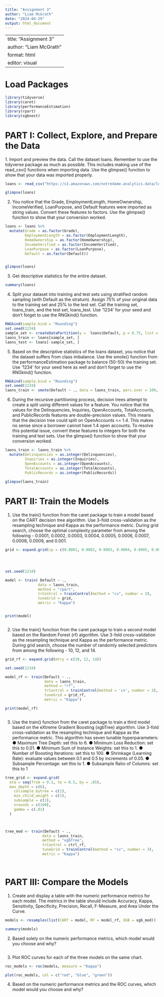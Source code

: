 ---
title: "Assignment 3"
author: "Liam McGrath"
date: "2024-04-29"
output: html_document
---

---
title: "Assignment 3"
author: "Liam McGrath"
format: html
editor: visual
---

# Load Packages 

```{r}
library(tidyverse)
library(caret)
library(performanceEstimation)
library(rpart)
library(xgboost)
```






# PART I: Collect, Explore, and Prepare the Data

1\. Import and preview the data. Call the dataset loans. Remember to use the
tidyverse package as much as possible. This includes making use of the
read_csv() functions when importing data. Use the glimpse() function
to show that your data was imported properly.

```{r}
loans <- read_csv("https://s3.amazonaws.com/notredame.analytics.data/lendingclub.csv")

glimpse(loans)

```

2. You notice that the Grade, EmploymentLength, HomeOwnership,
IncomeVerified, LoanPurpose, and Default features were
imported as string values. Convert these features to factors. Use the
glimpse() function to show that your conversion worked.


```{r}
loans <- loans %>%
  mutate(Grade = as.factor(Grade),
         EmploymentLength = as.factor(EmploymentLength),
         HomeOwnership = as.factor(HomeOwnership),
         IncomeVerified = as.factor(IncomeVerified),
         LoanPurpose = as.factor(LoanPurpose),
         Default = as.factor(Default))


glimpse(loans)

```



3. Get descriptive statistics for the entire dataset.


```{r}


summary(loans)

```



4. Split your dataset into training and test sets using stratified random sampling
(with Default as the stratum). Assign 75% of your original data to the
training set and 25% to the test set. Call the training set, loans_train,
and the test set, loans_test. Use ‘1234’ for your seed and don’t forget to
use the RNGkind() function.

```{r}
RNGkind(sample.kind = "Rounding")
set.seed(1234)
sample_set <- createDataPartition(y =  loans$Default, p = 0.75, list = FALSE)
laons_train <- loans[sample_set, ]
laons_test <- loans[-sample_set, ]

```



5. Based on the descriptive statistics of the loans dataset, you notice that the
dataset suffers from class imbalance. Use the smote() function from the
performanceEstimation package to balance (50-50) the training set.
Use ‘1234’ for your seed here as well and don’t forget to use the
RNGkind() function.

```{r}

RNGkind(sample.kind = "Rounding")
set.seed(1234)
laons_train <- smote(Default ~ ., data = laons_train, perc.over = 100, k = 5)


```


6. During the recursive partitioning process, decision trees attempt to create a
split using different values for a feature. You notice that the values for the
Delinquencies, Inquiries, OpenAccounts, TotalAccounts,
and PublicRecords features are double-precision values. This means that
the decision tree could split on OpenAccounts <= 1.4. This makes no
sense since a borrower cannot have 1.4 open accounts. To resolve this
potential issue, convert these features to integers for both the training and test
sets. Use the glimpse() function to show that your conversion worked.


```{r}

laons_train <- laons_train %>%
  mutate(Delinquencies = as.integer(Delinquencies),
         Inquiries = as.integer(Inquiries),
         OpenAccounts = as.integer(OpenAccounts),
         TotalAccounts = as.integer(TotalAccounts),
         PublicRecords = as.integer(PublicRecords))
  
glimpse(laons_train)


```


# PART II: Train the Models

1. Use the train() function from the caret package to train a model based
on the CART decision tree algorithm. Use 3-fold cross-validation as the
resampling technique and Kappa as the performance metric. During grid
search, choose the optimal complexity parameter from among the following - 
0.0001, 0.0002, 0.0003, 0.0004, 0.0005, 0.0006, 0.0007,
0.0008, 0.0009, and 0.001.


```{r}
grid <- expand.grid(cp = c(0.0001, 0.0002, 0.0003, 0.0004, 0.0005, 0.0006, 0.0007, 0.0008, 0.0009, 0.001))




set.seed(1234)

model <- train( Default ~ ., 
               data = laons_train,  
               method = "rpart",  
               trControl = trainControl(method = "cv", number = 3),  
               tuneGrid = grid,   
               metric = "Kappa")   


print(model)



```

2. Use the train() function from the caret package to train a second model
based on the Random Forest (rf) algorithm. Use 3-fold cross-validation as
the resampling technique and Kappa as the performance metric. During grid
search, choose the number of randomly selected predictors from among the
following - 10, 12, and 14.

```{r}

grid_rf <- expand.grid(mtry = c(10, 12, 14))

set.seed(1234)

model_rf <- train(Default ~ ., 
                  data = laons_train,  
                  method = "rf",  
                  trControl = trainControl(method = 'cv', number = 3),  
                  tuneGrid = grid_rf,   
                  metric = "Kappa") 

print(model_rf)



```


3. Use the train() function from the caret package to train a third model
based on the eXtreme Gradient Boosting (xgbTree) algorithm. Use 3-fold
cross-validation as the resampling technique and Kappa as the performance
metric. This algorithm has seven tunable hyperparameters:
● Maximum Tree Depth: set this to 6.
● Minimum Loss Reduction: set this to 0.01.
● Minimum Sum of Instance Weights: set this to 1.
● Number of Boosting Iterations: set this to 100.
● Shrinkage (Learning Rate): evaluate values between 0.1 and 0.5 by
increments of 0.05.
● Subsample Percentage: set this to 1.
● Subsample Ratio of Columns: set this to 1

```{r}

tree_grid <- expand.grid(
  eta = seq(from = 0.1, to = 0.5, by = .05),
  max_depth = c(6),
    colsample_bytree = c(1), 
    min_child_weight = c(1), 
    subsample = c(1),
    nrounds = c(100), 
    gamma = c(.01)
  )



tree_mod <- train(Default ~ ., 
                 data = laons_train,  
                 method = "xgbTree",  
                 trControl = ctrl_rf,   
                 tuneGrid = trainControl(method = "cv", number = 3),  
                 metric = "Kappa") 




```


# PART III: Compare the Models

1. Create and display a table with the numeric performance metrics for each
model. The metrics in the table should include Accuracy, Kappa, Sensitivity,
Specificity, Precision, Recall, F-Measure, and Area Under the Curve.

```{r}

models <- resamples(list(CART = model, RF = model_rf, XGB = xgb_mod))

summary(models)
```


2. Based solely on the numeric performance metrics, which model would you
choose and why?
```{r}


```


3. Plot ROC curves for each of the three models on the same chart.

```{r}

roc_models <- roc(models, measure = "Kappa")

plot(roc_models, col = c("red", "blue", "green"))

```


4. Based on the numeric performance metrics and the ROC curves, which model
would you choose and why?

```{r}

```
